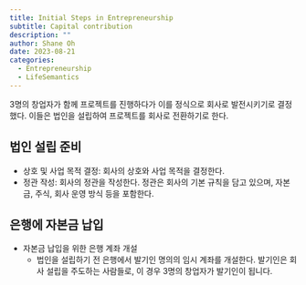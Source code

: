 ```yaml
---
title: Initial Steps in Entrepreneurship
subtitle: Capital contribution
description: ""
author: Shane Oh
date: 2023-08-21
categories:
  - Entrepreneurship
  - LifeSemantics
---
```


3명의 창업자가 함께 프로젝트를 진행하다가 이를 정식으로 회사로 발전시키기로 결정했다.
이들은 법인을 설립하여 프로젝트를 회사로 전환하기로 한다.

## 법인 설립 준비
- 상호 및 사업 목적 결정: 회사의 상호와 사업 목적을 결정한다.
- 정관 작성: 회사의 정관을 작성한다. 정관은 회사의 기본 규칙을 담고 있으며, 자본금, 주식, 회사 운영 방식 등을 포함한다.

## 은행에 자본금 납입
- 자본금 납입을 위한 은행 계좌 개설
  - 법인을 설립하기 전 은행에서 발기인 명의의 임시 계좌를 개설한다. 발기인은 회사 설립을 주도하는 사람들로, 이 경우 3명의 창업자가 발기인이 됩니다.
